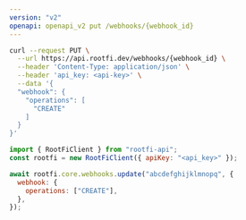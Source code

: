 ```yaml
---
version: "v2"
openapi: openapi_v2 put /webhooks/{webhook_id}
---
```


<RequestExample>

```bash cURL
curl --request PUT \
  --url https://api.rootfi.dev/webhooks/{webhook_id} \
  --header 'Content-Type: application/json' \
  --header 'api_key: <api-key>' \
  --data '{
  "webhook": {
    "operations": [
      "CREATE"
    ]
  }
}'
```

```javascript NodeJS
import { RootFiClient } from "rootfi-api";
const rootfi = new RootFiClient({ apiKey: "<api_key>" });

await rootfi.core.webhooks.update("abcdefghijklmnopq", {
  webhook: {
    operations: ["CREATE"],
  },
});
```

</RequestExample>
